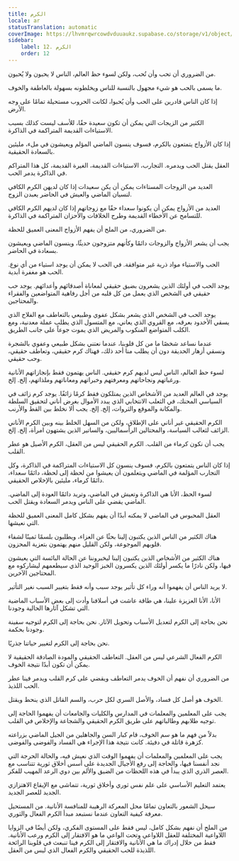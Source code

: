 ```yaml
---
title: الكرم
locale: ar
statusTranslation: automatic
coverImage: https://lhvmrqwrcowdvduuaukz.supabase.co/storage/v1/object/public/strapi-uploads/small_cover-educacion-fundamental.webp-2d51a7828a2b1309555be27f7e2a61a0.webp
sidebar:
    label: 12. الكرم
    order: 12
---
```

من الضروري أن تحب وأن تُحب، ولكن لسوء حظ العالم، الناس لا يحبون ولا يُحبون.

ما يسمى بالحب هو شيء مجهول بالنسبة للناس ويخلطونه بسهولة بالعاطفة والخوف.

إذا كان الناس قادرين على الحب وأن يُحبوا، لكانت الحروب مستحيلة تمامًا على وجه الأرض.

الكثير من الزيجات التي يمكن أن تكون سعيدة حقًا، للأسف ليست كذلك بسبب الاستياءات القديمة المتراكمة في الذاكرة.

إذا كان الأزواج يتمتعون بالكرم، فسوف ينسون الماضي المؤلم ويعيشون في ملء، مليئين بالسعادة الحقيقية.

العقل يقتل الحب ويدمره. التجارب، الاستياءات القديمة، الغيرة القديمة، كل هذا المتراكم في الذاكرة يدمر الحب.

العديد من الزوجات المستاءات يمكن أن يكن سعيدات إذا كان لديهن الكرم الكافي لنسيان الماضي والعيش في الحاضر يعبدن الزوج.

العديد من الأزواج يمكن أن يكونوا سعداء حقًا مع زوجاتهم إذا كان لديهم الكرم الكافي للتسامح عن الأخطاء القديمة وطرح الخلافات والأحزان المتراكمة في الذاكرة.

من الضروري، من الملح أن يفهم الأزواج المعنى العميق للحظة.

يجب أن يشعر الأزواج والزوجات دائمًا وكأنهم متزوجون حديثًا، وينسون الماضي ويعيشون بسعادة في الحاضر.

الحب والاستياء مواد ذرية غير متوافقة. في الحب لا يمكن أن يوجد استياء من أي نوع. الحب هو مغفرة أبدية.

يوجد الحب في أولئك الذين يشعرون بضيق حقيقي لمعاناة أصدقائهم وأعدائهم. يوجد حب حقيقي في الشخص الذي يعمل من كل قلبه من أجل رفاهية المتواضعين والفقراء والمحتاجين.

يوجد الحب في الشخص الذي يشعر بشكل عفوي وطبيعي بالتعاطف مع الفلاح الذي يسقي الأخدود بعرقه، مع القروي الذي يعاني، مع المتسول الذي يطلب عملة معدنية، ومع الكلب المتواضع المنكوب والمريض الذي يموت جوعاً على جانب الطريق.

عندما نساعد شخصًا ما من كل قلوبنا، عندما نعتني بشكل طبيعي وعفوي بالشجرة ونسقي أزهار الحديقة دون أن يطلب منا أحد ذلك، فهناك كرم حقيقي، وتعاطف حقيقي، وحب حقيقي.

لسوء حظ العالم، الناس ليس لديهم كرم حقيقي. الناس يهتمون فقط بإنجازاتهم الأنانية ورغباتهم ونجاحاتهم ومعرفتهم وخبراتهم ومعاناتهم وملذاتهم، إلخ. إلخ.

يوجد في العالم العديد من الأشخاص الذين يمتلكون فقط كرمًا زائفًا. يوجد كرم زائف في السياسي المحنك، في الثعلب الانتخابي الذي يبدد الأموال بغرض أناني لتحقيق السلطة والمكانة والموقع والثروات، إلخ. إلخ. يجب ألا نخلط بين القط والأرنب.

الكرم الحقيقي غير أناني على الإطلاق، ولكن من السهل الخلط بينه وبين الكرم الأناني الزائف لثعالب السياسة، والمحتالين الرأسماليين، والساتير الذين يشتهون امرأة، إلخ. إلخ.

يجب أن نكون كرماء من القلب. الكرم الحقيقي ليس من العقل، الكرم الأصيل هو عطر القلب.

إذا كان الناس يتمتعون بالكرم، فسوف ينسون كل الاستياءات المتراكمة في الذاكرة، وكل التجارب المؤلمة في الماضي ويتعلمون أن يعيشوا من لحظة إلى لحظة، دائمًا سعداء، دائمًا كرماء، مليئين بالإخلاص الحقيقي.

لسوء الحظ، الأنا هي الذاكرة وتعيش في الماضي، وتريد دائمًا العودة إلى الماضي. الماضي يقضي على الناس ويدمر السعادة ويقتل الحب.

العقل المحبوس في الماضي لا يمكنه أبدًا أن يفهم بشكل كامل المعنى العميق للحظة التي نعيشها.

هناك الكثير من الناس الذين يكتبون إلينا بحثًا عن العزاء، ويطلبون بلسمًا ثمينًا لشفاء قلوبهم الموجوعة، ولكن القليل منهم يهتمون بتعزية المحزون.

هناك الكثير من الأشخاص الذين يكتبون إلينا ليخبروننا عن الحالة البائسة التي يعيشون فيها، ولكن نادرًا ما يكسر أولئك الذين يكسرون الخبز الوحيد الذي سيطعمهم ليشاركوه مع المحتاجين الآخرين.

لا يريد الناس أن يفهموا أنه وراء كل تأثير يوجد سبب وأنه فقط بتغيير السبب نغير التأثير.

الأنا، الأنا العزيزة علينا، هي طاقة عاشت في أسلافنا وأدت إلى بعض الأسباب الماضية التي تشكل آثارها الحالية وجودنا.

نحن بحاجة إلى الكرم لتعديل الأسباب وتحويل الآثار. نحن بحاجة إلى الكرم لتوجيه سفينة وجودنا بحكمة.

نحن بحاجة إلى الكرم لتغيير حياتنا جذريًا.

الكرم الفعال الشرعي ليس من العقل. التعاطف الحقيقي والمودة الصادقة الحقيقية لا يمكن أن تكون أبدًا نتيجة الخوف.

من الضروري أن نفهم أن الخوف يدمر التعاطف ويقضي على كرم القلب ويدمر فينا عطر الحب اللذيذ.

الخوف هو أصل كل فساد، والأصل السري لكل حرب، والسم القاتل الذي ينحط ويقتل.

يجب على المعلمين والمعلمات في المدارس والكليات والجامعات أن يفهموا الحاجة إلى توجيه طلابهم وطالباتهم على طريق الكرم الحقيقي والشجاعة والإخلاص في القلب.

بدلاً من فهم ما هو سم الخوف، قام كبار السن والجاهلين من الجيل الماضي بزراعته كزهرة قاتلة في دفيئة. كانت نتيجة هذا الإجراء هي الفساد والفوضى والفوضى.

يجب على المعلمين والمعلمات أن يفهموا الوقت الذي نعيش فيه، والحالة الحرجة التي نجد أنفسنا فيها، والحاجة إلى رفع الأجيال الجديدة على أسس أخلاق ثورية تتناسب مع العصر الذري الذي يبدأ في هذه اللحظات من الضيق والألم بين دوي الرعد المهيب للفكر.

يعتمد التعليم الأساسي على علم نفس ثوري وأخلاق ثورية، تتماشى مع الإيقاع الاهتزازي الجديد للعصر الجديد.

سيحل الشعور بالتعاون تمامًا محل المعركة الرهيبة للمنافسة الأنانية. من المستحيل معرفة كيفية التعاون عندما نستبعد مبدأ الكرم الفعال والثوري.

من الملح أن نفهم بشكل كامل، ليس فقط على المستوى الفكري، ولكن أيضًا في الزوايا اللاواعية المختلفة للعقل اللاواعي وتحت الواعي ما هو الافتقار إلى الكرم ورعب الأنانية. فقط من خلال إدراك ما هي الأنانية والافتقار إلى الكرم فينا تنبعث في قلوبنا الرائحة اللذيذة للحب الحقيقي والكرم الفعال الذي ليس من العقل.


